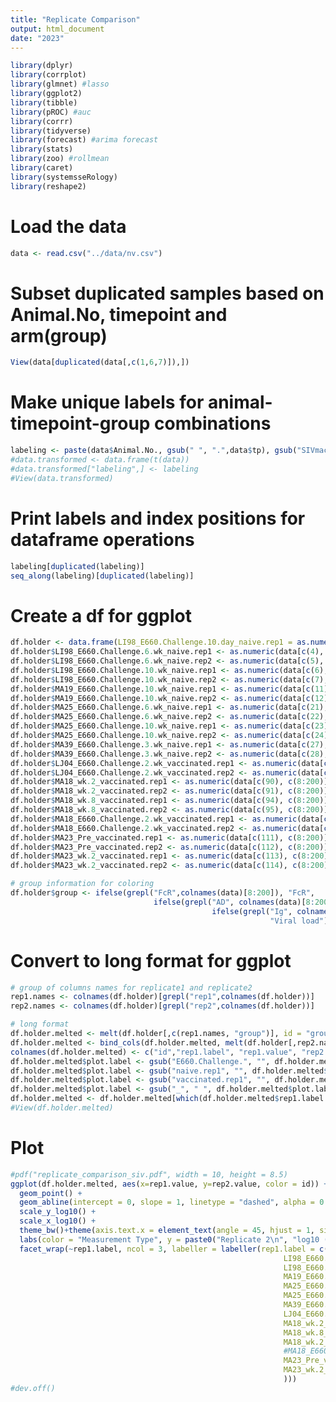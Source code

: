 ```yaml
---
title: "Replicate Comparison"
output: html_document
date: "2023"
---
```


```r
library(dplyr)
library(corrplot)
library(glmnet) #lasso
library(ggplot2)
library(tibble)
library(pROC) #auc
library(corrr)
library(tidyverse)
library(forecast) #arima forecast
library(stats)
library(zoo) #rollmean
library(caret)
library(systemsseRology)
library(reshape2)
```

# Load the data
```r
data <- read.csv("../data/nv.csv")
```

# Subset duplicated samples based on Animal.No, timepoint and arm(group)
```r
View(data[duplicated(data[,c(1,6,7)]),])
```

# Make unique labels for animal-timepoint-group combinations
```r
labeling <- paste(data$Animal.No., gsub(" ", ".",data$tp), gsub("SIVmac239_ΔGY", "vaccinated",data$arm), sep  = "_")
#data.transformed <- data.frame(t(data))
#data.transformed["labeling",] <- labeling
#View(data.transformed)
```

# Print labels and index positions for dataframe operations
```r
labeling[duplicated(labeling)]
seq_along(labeling)[duplicated(labeling)]
```

# Create a df for ggplot 
```r
df.holder <- data.frame(LI98_E660.Challenge.10.day_naive.rep1 = as.numeric(data[c(2), c(8:200)]), LI98_E660.Challenge.10.day_naive.rep2 = as.numeric(data[c(3), c(8:200)]))
df.holder$LI98_E660.Challenge.6.wk_naive.rep1 <- as.numeric(data[c(4), c(8:200)])
df.holder$LI98_E660.Challenge.6.wk_naive.rep2 <- as.numeric(data[c(5), c(8:200)])
df.holder$LI98_E660.Challenge.10.wk_naive.rep1 <- as.numeric(data[c(6), c(8:200)])
df.holder$LI98_E660.Challenge.10.wk_naive.rep2 <- as.numeric(data[c(7), c(8:200)])
df.holder$MA19_E660.Challenge.10.wk_naive.rep1 <- as.numeric(data[c(11), c(8:200)])
df.holder$MA19_E660.Challenge.10.wk_naive.rep2 <- as.numeric(data[c(12), c(8:200)])
df.holder$MA25_E660.Challenge.6.wk_naive.rep1 <- as.numeric(data[c(21), c(8:200)])
df.holder$MA25_E660.Challenge.6.wk_naive.rep2 <- as.numeric(data[c(22), c(8:200)])
df.holder$MA25_E660.Challenge.10.wk_naive.rep1 <- as.numeric(data[c(23), c(8:200)])
df.holder$MA25_E660.Challenge.10.wk_naive.rep2 <- as.numeric(data[c(24), c(8:200)])
df.holder$MA39_E660.Challenge.3.wk_naive.rep1 <- as.numeric(data[c(27), c(8:200)])
df.holder$MA39_E660.Challenge.3.wk_naive.rep2 <- as.numeric(data[c(28), c(8:200)])
df.holder$LJ04_E660.Challenge.2.wk_vaccinated.rep1 <- as.numeric(data[c(54), c(8:200)])
df.holder$LJ04_E660.Challenge.2.wk_vaccinated.rep2 <- as.numeric(data[c(55), c(8:200)])
df.holder$MA18_wk.2_vaccinated.rep1 <- as.numeric(data[c(90), c(8:200)])
df.holder$MA18_wk.2_vaccinated.rep2 <- as.numeric(data[c(91), c(8:200)])
df.holder$MA18_wk.8_vaccinated.rep1 <- as.numeric(data[c(94), c(8:200)])
df.holder$MA18_wk.8_vaccinated.rep2 <- as.numeric(data[c(95), c(8:200)])
df.holder$MA18_E660.Challenge.2.wk_vaccinated.rep1 <- as.numeric(data[c(101), c(8:200)])
df.holder$MA18_E660.Challenge.2.wk_vaccinated.rep2 <- as.numeric(data[c(102), c(8:200)])
df.holder$MA23_Pre_vaccinated.rep1 <- as.numeric(data[c(111), c(8:200)])
df.holder$MA23_Pre_vaccinated.rep2 <- as.numeric(data[c(112), c(8:200)])
df.holder$MA23_wk.2_vaccinated.rep1 <- as.numeric(data[c(113), c(8:200)])
df.holder$MA23_wk.2_vaccinated.rep2 <- as.numeric(data[c(114), c(8:200)])

# group information for coloring
df.holder$group <- ifelse(grepl("FcR",colnames(data)[8:200]), "FcR", 
                                ifelse(grepl("AD", colnames(data)[8:200]), "Functional", 
                                             ifelse(grepl("Ig", colnames(data)[8:200]), "Antibody",
                                                          "Viral load")))
```

# Convert to long format for ggplot
```r
# group of columns names for replicate1 and replicate2
rep1.names <- colnames(df.holder)[grepl("rep1",colnames(df.holder))]
rep2.names <- colnames(df.holder)[grepl("rep2",colnames(df.holder))]

# long format
df.holder.melted <- melt(df.holder[,c(rep1.names, "group")], id = "group")
df.holder.melted <- bind_cols(df.holder.melted, melt(df.holder[,rep2.names]))
colnames(df.holder.melted) <- c("id","rep1.label", "rep1.value", "rep2.label", "rep2.value")
df.holder.melted$plot.label <- gsub("E660.Challenge.", "", df.holder.melted$rep1.label)
df.holder.melted$plot.label <- gsub("naive.rep1", "", df.holder.melted$plot.label)
df.holder.melted$plot.label <- gsub("vaccinated.rep1", "", df.holder.melted$plot.label)
df.holder.melted$plot.label <- gsub("_", " ", df.holder.melted$plot.label)
df.holder.melted <- df.holder.melted[which(df.holder.melted$rep1.label != "MA18_E660.Challenge.2.wk_vaccinated.rep1"),]
#View(df.holder.melted)
```

# Plot
```r
#pdf("replicate_comparison_siv.pdf", width = 10, height = 8.5)
ggplot(df.holder.melted, aes(x=rep1.value, y=rep2.value, color = id)) + 
  geom_point() + 
  geom_abline(intercept = 0, slope = 1, linetype = "dashed", alpha = 0.3)+
  scale_y_log10() +
  scale_x_log10() + 
  theme_bw()+theme(axis.text.x = element_text(angle = 45, hjust = 1, size = 6), axis.text.y = element_text(angle = 45, hjust = 1, size = 6), legend.position = "top") + 
  labs(color = "Measurement Type", y = paste0("Replicate 2\n", "log10 (MFI)"),  x = paste0("Replicate 1\n", "log10 (MFI)")) + 
  facet_wrap(~rep1.label, ncol = 3, labeller = labeller(rep1.label = c(LI98_E660.Challenge.10.day_naive.rep1 = "LI98 Day 10",
                                                             LI98_E660.Challenge.6.wk_naive.rep1 = "LI98 Week 6",
                                                             LI98_E660.Challenge.10.wk_naive.rep1 = "LI98 Week 10",
                                                             MA19_E660.Challenge.10.wk_naive.rep1 = "MA19 Week 10",
                                                             MA25_E660.Challenge.6.wk_naive.rep1 = "MA25 Week 6",
                                                             MA25_E660.Challenge.10.wk_naive.rep1 = "MA25 Week 10",
                                                             MA39_E660.Challenge.3.wk_naive.rep1 = "MA39 Week 3",
                                                             LJ04_E660.Challenge.2.wk_vaccinated.rep1 = "LJ04 Week 2",
                                                             MA18_wk.2_vaccinated.rep1 = "MA18 Week 2",
                                                             MA18_wk.8_vaccinated.rep1 = "MA18 Week 8",
                                                             MA18_wk.2_vaccinated.rep1 = "MA18 Week 2",
                                                             #MA18_E660.Challenge.2.wk_vaccinated.rep1 = "MA18 Week 2",
                                                             MA23_Pre_vaccinated.rep1 = "MA23 Week 0",
                                                             MA23_wk.2_vaccinated.rep1 = "MA23 Week 2"
                                                             )))
#dev.off()
```
